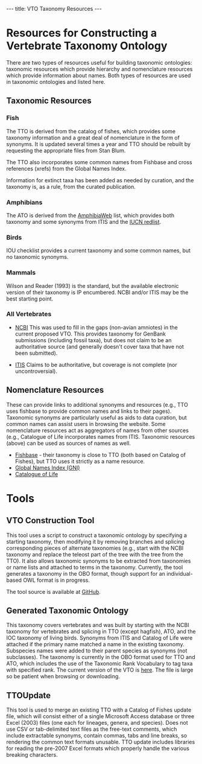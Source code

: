 ---
title: VTO Taxonomy Resources
---

=Resources for Constructing a Vertebrate Taxonomy Ontology =

There are two types of resources useful for building taxonomic ontologies: taxonomic resources which provide hierarchy and nomenclature resources which provide information about names.  Both types of resources are used in taxonomic ontologies and listed here.

== Taxonomic Resources ==
=== Fish ===

The TTO is derived from the catalog of fishes, which provides some taxonomy information and a great deal of nomenclature in the form of synonyms.  It is updated several times a year and TTO should be rebuilt by requesting the appropriate files from Stan Blum.

The TTO also incorporates some common names from Fishbase and cross references (xrefs) from the Global Names Index.

Information for extinct taxa has been added as needed by curation, and the taxonomy is, as a rule, from the curated publication.

=== Amphibians ===

The ATO is derived from the [http://amphibiaweb.org/ AmphibiaWeb] list, which provides both taxonomy and some synonyms from ITIS and the [http://www.iucnredlist.org/initiatives/amphibians IUCN redlist].

=== Birds ===

IOU checklist provides a current taxonomy and some common names, but no taxonomic synonyms.

=== Mammals ===

Wilson and Reader (1993) is the standard, but the available electronic version of their taxonomy is IP encumbered. NCBI and/or ITIS may be the best starting point.

=== All Vertebrates ===

*[http://www.ncbi.nlm.nih.gov/Taxonomy/taxonomyhome.html/ NCBI] This was used to fill in the gaps (non-avian amniotes) in the current proposed VTO. This provides taxonomy for GenBank submissions (including fossil taxa), but does not claim to be an authoritative source (and generally doesn't cover taxa that have not been submitted).

*[http://www.itis.gov/ ITIS] Claims to be authoritative, but coverage is not complete (nor uncontroversial).

== Nomenclature Resources ==

These can provide links to additional synonyms and resources (e.g., TTO uses fishbase to provide common names and links to their pages).  Taxonomic synonyms are particularly useful as aids to data curation, but common names can assist users in browsing the website.  Some nomenclature resources act as aggregators of names from other sources (e.g., Catalogue of Life incorporates names from ITIS.  Taxonomic resources (above) can be used as sources of names as well.

* [http://www.fishbase.org/ Fishbase] - their taxonomy is close to TTO (both based on Catalog of Fishes), but TTO uses it strictly as a name resource.
* [http://gni.globalnames.org/ Global Names Index (GNI)]
* [http://www.catalogueoflife.org/ Catalogue of Life]

= Tools =

== VTO Construction Tool ==

This tool uses a script to construct a taxonomic ontology by specifying a starting taxonomy, then modifying it by removing branches and splicing corresponding pieces of alternate taxonomies (e.g., start with the NCBI taxonomy and replace the teleost part of the tree with the tree from the TTO).  It also allows taxonomic synonyms to be extracted from taxonomies or name lists and attached to terms in the taxonomy.  Currently, the tool generates a taxonomy in the OBO format, though support for an individual-based OWL format is in progress.

The tool source is available at [https://github.com/NESCent/Taxonomy-Ontology-Tool GitHub].

== Generated Taxonomic Ontology ==

This taxonomy covers vertebrates and was built by starting with the NCBI taxonomy for vertebrates and splicing in TTO (except hagfish), ATO, and the IOC taxonomy of living birds.  Synonyms from ITIS and Catalog of Life were attached if the primary name matched a name in the existing taxonomy.  Subspecies names were added to their parent species as synonyms (not subclasses).  The taxonomy is currently in the OBO format used for TTO and ATO, which includes the use of the Taxonomic Rank Vocabulary to tag taxa with specified rank.  The current version of the VTO is [http://phenoscape.svn.sourceforge.net/viewvc/phenoscape/trunk/vocab/vertebrate_taxonomy.obo here].  The file is large so be patient when browsing or downloading.

== TTOUpdate ==

This tool is used to merge an existing TTO with a Catalog of Fishes update file, which will consist either of a single Microsoft Access database or three Excel (2003) files (one each for lineages, genera, and species).  Does not use CSV or tab-delimited text files as the free-text comments, which include extractable synonyms, contain commas, tabs and line breaks, so rendering the common text formats unusable.  TTO update includes libraries for reading the pre-2007 Excel formats which properly handle the various breaking characters.